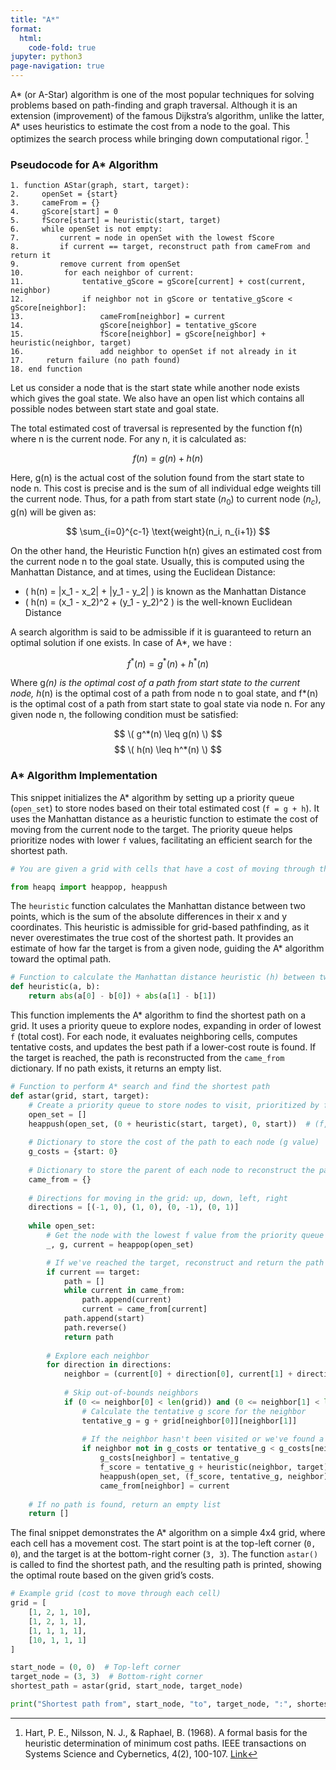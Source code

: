```yaml
---
title: "A*"
format:
  html:
    code-fold: true
jupyter: python3
page-navigation: true
---
```


<!-- Google tag (gtag.js) -->
<script async src="https://www.googletagmanager.com/gtag/js?id=G-43XXVJQ0JD"></script>
<script>
  window.dataLayer = window.dataLayer || [];
  function gtag(){dataLayer.push(arguments);}
  gtag('js', new Date());

  gtag('config', 'G-43XXVJQ0JD');
</script>

A* (or A-Star) algorithm is one of the most popular techniques for solving problems based on path-finding and graph traversal. Although it is an extension (improvement) of the famous Dijkstra’s algorithm, unlike the latter, A* uses heuristics to estimate the cost from a node to the goal. This optimizes the search process while bringing down computational rigor. [^1]

### Pseudocode for A* Algorithm

```plaintext
1. function AStar(graph, start, target):
2.     openSet = {start}  
3.     cameFrom = {}  
4.     gScore[start] = 0 
5.     fScore[start] = heuristic(start, target)  
6.     while openSet is not empty:
7.         current = node in openSet with the lowest fScore
8.         if current == target, reconstruct path from cameFrom and return it
9.         remove current from openSet
10.         for each neighbor of current:
11.             tentative_gScore = gScore[current] + cost(current, neighbor)
12.             if neighbor not in gScore or tentative_gScore < gScore[neighbor]:
13.                 cameFrom[neighbor] = current
14.                 gScore[neighbor] = tentative_gScore
15.                 fScore[neighbor] = gScore[neighbor] + heuristic(neighbor, target)
16.                 add neighbor to openSet if not already in it
17.     return failure (no path found)
18. end function
```

Let us consider a node that is the start state while another node exists which gives the goal state. We also have an open list which contains all possible nodes between start state and goal state.

The total estimated cost of traversal is represented by the function f(n) where n is the current node. For any n, it is calculated as: 

$$ f(n)= g(n)+h(n) $$

Here, g(n) is the actual cost of the solution found from the start state to node n. This cost is precise and is the sum of all individual edge weights till the current node. Thus, for a path from start state $(n_0)$ to current node $(n_c)$, g(n) will be given as:

$$ \sum_{i=0}^{c-1} \text{weight}(n_i, n_{i+1}) $$

On the other hand, the Heuristic Function h(n) gives an estimated cost from the current node n to the goal state. Usually, this is computed using the Manhattan Distance, and at times, using the Euclidean Distance:

- \( h(n) = |x_1 - x_2| + |y_1 - y_2| \) is known as the Manhattan Distance
- \( h(n) = (x_1 - x_2)^2 + (y_1 - y_2)^2 \) is the well-known Euclidean Distance

A search algorithm is said to be admissible if it is guaranteed to return an optimal solution if one exists. In case of A*, we have : 

$$ f^*(n)= g^*(n)+h^*(n) $$

Where g*(n) is the optimal cost of a path from start state to the current node, h*(n) is the optimal cost of a path from node n to goal state, and f*(n) is the optimal cost of a path from start state to goal state via node n. For any given node n, the following condition must be satisfied:

$$ \( g^*(n) \leq g(n) \) $$
$$ \( h(n) \leq h^*(n) \) $$

### A* Algorithm Implementation

This snippet initializes the A* algorithm by setting up a priority queue (`open_set`) to store nodes based on their total estimated cost (`f = g + h`). It uses the Manhattan distance as a heuristic function to estimate the cost of moving from the current node to the target. The priority queue helps prioritize nodes with lower `f` values, facilitating an efficient search for the shortest path.

```python
# You are given a grid with cells that have a cost of moving through them. The goal is to find the shortest path from a starting point to a target point using the A* algorithm.

from heapq import heappop, heappush
```

The `heuristic` function calculates the Manhattan distance between two points, which is the sum of the absolute differences in their x and y coordinates. This heuristic is admissible for grid-based pathfinding, as it never overestimates the true cost of the shortest path. It provides an estimate of how far the target is from a given node, guiding the A* algorithm toward the optimal path.

```python
# Function to calculate the Manhattan distance heuristic (h) between two points
def heuristic(a, b):
    return abs(a[0] - b[0]) + abs(a[1] - b[1])
```

This function implements the A* algorithm to find the shortest path on a grid. It uses a priority queue to explore nodes, expanding in order of lowest `f` (total cost). For each node, it evaluates neighboring cells, computes tentative costs, and updates the best path if a lower-cost route is found. If the target is reached, the path is reconstructed from the `came_from` dictionary. If no path exists, it returns an empty list.

```python
# Function to perform A* search and find the shortest path
def astar(grid, start, target):
    # Create a priority queue to store nodes to visit, prioritized by f = g + h
    open_set = []
    heappush(open_set, (0 + heuristic(start, target), 0, start))  # (f, g, node)
    
    # Dictionary to store the cost of the path to each node (g value)
    g_costs = {start: 0}
    
    # Dictionary to store the parent of each node to reconstruct the path later
    came_from = {}
    
    # Directions for moving in the grid: up, down, left, right
    directions = [(-1, 0), (1, 0), (0, -1), (0, 1)]
    
    while open_set:
        # Get the node with the lowest f value from the priority queue
        _, g, current = heappop(open_set)

        # If we've reached the target, reconstruct and return the path
        if current == target:
            path = []
            while current in came_from:
                path.append(current)
                current = came_from[current]
            path.append(start)
            path.reverse()
            return path
        
        # Explore each neighbor
        for direction in directions:
            neighbor = (current[0] + direction[0], current[1] + direction[1])
            
            # Skip out-of-bounds neighbors
            if (0 <= neighbor[0] < len(grid)) and (0 <= neighbor[1] < len(grid[0])):
                # Calculate the tentative g score for the neighbor
                tentative_g = g + grid[neighbor[0]][neighbor[1]]
                
                # If the neighbor hasn't been visited or we've found a better path
                if neighbor not in g_costs or tentative_g < g_costs[neighbor]:
                    g_costs[neighbor] = tentative_g
                    f_score = tentative_g + heuristic(neighbor, target)
                    heappush(open_set, (f_score, tentative_g, neighbor))
                    came_from[neighbor] = current
    
    # If no path is found, return an empty list
    return []
```

The final snippet demonstrates the A* algorithm on a simple 4x4 grid, where each cell has a movement cost. The start point is at the top-left corner (`0, 0`), and the target is at the bottom-right corner (`3, 3`). The function `astar()` is called to find the shortest path, and the resulting path is printed, showing the optimal route based on the given grid's costs.

```python
# Example grid (cost to move through each cell)
grid = [
    [1, 2, 1, 10],
    [1, 2, 1, 1],
    [1, 1, 1, 1],
    [10, 1, 1, 1]
]

start_node = (0, 0)  # Top-left corner
target_node = (3, 3)  # Bottom-right corner
shortest_path = astar(grid, start_node, target_node)

print("Shortest path from", start_node, "to", target_node, ":", shortest_path)
```

[^1]: Hart, P. E., Nilsson, N. J., & Raphael, B. (1968). A formal basis for the heuristic determination of minimum cost paths. IEEE transactions on Systems Science and Cybernetics, 4(2), 100-107. [Link](https://ieeexplore.ieee.org/abstract/document/4082128)